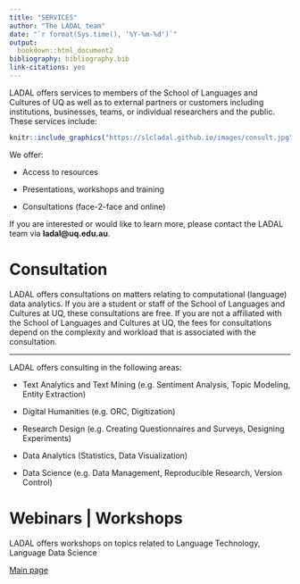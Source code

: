 ```yaml
---
title: "SERVICES"
author: "The LADAL team"
date: "`r format(Sys.time(), '%Y-%m-%d')`"
output:
  bookdown::html_document2
bibliography: bibliography.bib
link-citations: yes
---
```



LADAL offers services to members of the School of Languages and Cultures of UQ as well as to external partners or customers including institutions, businesses, teams, or individual researchers and the public. These services include:  

 
```r
knitr::include_graphics("https://slcladal.github.io/images/consult.jpg")
```


We offer:


- Access to resources

- Presentations, workshops and training

- Consultations (face-2-face and online)


If you are interested or would like to learn more, please contact the LADAL team via **ladal\@uq.edu.au**. 



# Consultation{-}


LADAL offers consultations on matters relating to computational (language) data analytics. If you are a student or staff of the School of Languages and Cultures at UQ, these consultations are free. If you are not a affiliated with the School of Languages and Cultures at UQ, the fees for consultations depend on the complexity and workload that is associated with the consultation. 

***

LADAL offers consulting in the following areas:

+ Text Analytics and Text Mining (e.g. Sentiment Analysis, Topic Modeling, Entity Extraction)

+ Digital Humanities (e.g. ORC, Digitization)

+ Research Design (e.g. Creating Questionnaires and Surveys, Designing Experiments)

+ Data Analytics (Statistics, Data Visualization)

+ Data Science (e.g. Data Management, Reproducible Research, Version Control)

# Webinars | Workshops{-}

LADAL offers workshops on topics related to Language Technology, Language Data Science


[Main page](https://slcladal.github.io/index.html)

